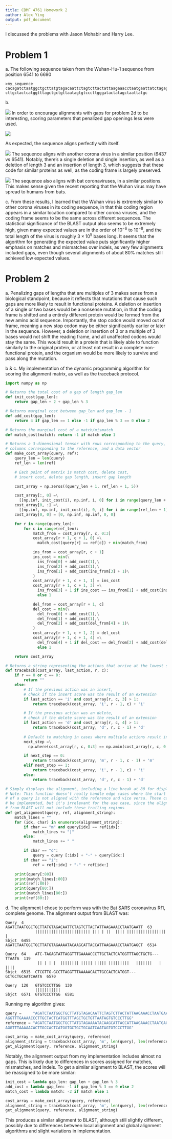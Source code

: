 ```yaml
---
title: CBMF 4761 Homework 2
author: Alex Ying
output: pdf_document
---
```


I discussed the problems with Jason Mohabir and Harry Lee.


# Problem 1

\noindent a. The following sequence taken from the Wuhan-Hu-1 sequence from position 6541 to 6690

    >my_sequence
    cacagatctaatggctgcttatgtagacaattctagtcttactattaagaaacctaatgaattatctagagtattaggtttgaaaacc
    cttgctactcatggtttagctgctgttaatagtgtcccttgggatactatagctaattatgc
    
\noindent b.

![](./parameter_screenshot_1.png)
In order to encourage alignments with gaps for problem 2d to be interesting, scoring parameters that penalized gap openings less were used.


![](./alignment_screenshot_1.png)

As expected, the sequence aligns perfectly with itself.

![](./alignment_screenshot_2.png)
The sequence aligns with another corona virus in a similar position (6437 vs 6541). Notably, there's a single deletion and single insertion, as well as a deletion of length 3 and an insertion of length 3, which suggests that these code for similar proteins as well, as the coding frame is largely preserved.


![](./alignment_screenshot_3.png)
The sequence also aligns with bat coronaviruses, in a similar positions. This makes sense given the recent reporting that the Wuhan virus may have spread to humans from bats.

\noindent c. From these results, I learned that the Wuhan virus is extremely similar to other corona viruses in its coding sequence, in that this coding region appears in a similar location compared to other corona viruses, and the coding frame seems to be the same across different sequences. The statistical significance of the BLAST output also seems to be extremely high, given many expected values are in the order of $10^{-6}$ to $10^{-8}$, and the total length of the virus is roughly $3 \times 10^{5}$ bases long. It seems that the algorithm for generating the expected value puts significantly higher emphasis on matches and mismatches over indels, as very few alignments included gaps, even though several alignments of about 80% matches still achieved low expected values.

\newpage

# Problem 2

\noindent a. Penalizing gaps of lengths that are multiples of 3 makes sense from a biological standpoint, because it reflects that mutations that cause such gaps are more likely to result in functional proteins. A deletion or insertion of a single or two bases would be a nonsense mutation, in that the coding frame is shifted and a entirely different protein would be formed from the new amino acid sequence. Importantly, the stop codon would moved out of frame, meaning a new stop codon may be either significantly earlier or later in the sequence. However, a deletion or insertion of 3 or a multiple of 3 bases would not shift the reading frame, and all unaffected codons would stay the same. This would result in a protein that is likely able to function similarly to the original protein, or at least not result in a complete non-functional protein, and the organism would be more likely to survive and pass along the mutation.

\noindent b & c. My implementation of the dynamic programming algorithm for scoring the alignment matrix, as well as the traceback protocol.

```python
import numpy as np

# Returns the total cost of a gap of length gap_len
def init_cost(gap_len):
    return gap_len + 2 + gap_len % 3

# Returns marginal cost between gap_len and gap_len - 1
def add_cost(gap_len):
    return 4 if gap_len == 1 else -1 if gap_len % 3 == 0 else 2

# Returns the marginal cost of a match/mismatch
def match_cost(match): return -1 if match else 1

# Returns a 3-dimensional tensor with rows corresponding to the query, 
# columns corresponding to the reference, and a data vector
def make_cost_array(query, ref):
    query_len = len(query)
    ref_len = len(ref)

    # Each point of matrix is match cost, delete cost, 
    # insert cost, delete gap length, insert gap length

    cost_array = np.zeros((query_len + 1, ref_len + 1, 5))

    cost_array[:, 0] =\
      [[np.inf, init_cost(i), np.inf, i, 0] for i in range(query_len + 1)]
    cost_array[0, :] =\
      [[np.inf, np.inf, init_cost(i), 0, i] for i in range(ref_len + 1)]
    cost_array[0, 0] = [0, np.inf, np.inf, 0, 0]

    for r in range(query_len):
        for c in range(ref_len):
            match_from = cost_array[r, c, 0:3]
            cost_array[r + 1, c + 1, 0] =\
              match_cost(query[r] == ref[c]) + min(match_from)

            ins_from = cost_array[r, c + 1]
            ins_cost = min(\
              ins_from[0] + add_cost(1),\
              ins_from[2] + add_cost(1),\
              ins_from[1] + add_cost(ins_from[3] + 1)\
            )
            cost_array[r + 1, c + 1, 1] = ins_cost
            cost_array[r + 1, c + 1, 3] =\
              ins_from[3] + 1 if ins_cost == ins_from[1] + add_cost(ins_from[3] + 1)\
              else 1

            del_from = cost_array[r + 1, c]
            del_cost = min(\
              del_from[0] + add_cost(1),\
              del_from[1] + add_cost(1),\
              del_from[2] + add_cost(del_from[4] + 1)\
            )
            cost_array[r + 1, c + 1, 2] = del_cost
            cost_array[r + 1, c + 1, 4] =\
              del_from[4] + 1 if del_cost == del_from[2] + add_cost(del_from[4] + 1)\
              else 1

    return cost_array

# Returns a string representing the actions that arrive at the lowest score alignment
def traceback(cost_array, last_action, r, c):
    if r == 0 or c == 0:
        return ""
    else:
        # If the previous action was an insert, 
        # check if the insert score was the result of an extension
        if last_action == 'i' and cost_array[r, c, 3] > 1:
            return traceback(cost_array, 'i', r - 1, c) + 'i'

        # If the previous action was an delete, 
        # check if the delete score was the result of an extension
        if last_action == 'd' and cost_array[r, c, 4] > 1:
            return traceback(cost_array, 'd', r, c - 1) + 'd'
        
        # Default to matching in cases where multiple actions result in the same score
        next_step =\
          np.where(cost_array[r, c, 0:3] == np.amin(cost_array[r, c, 0:3]) )[0][-1]

        if next_step == 0:
            return traceback(cost_array, 'm', r - 1, c - 1) + 'm'
        elif next_step == 1:
            return traceback(cost_array, 'i', r - 1, c) + 'i'
        else:
            return traceback(cost_array, 'd', r, c - 1) + 'd'

# Simply displays the alignment, including a line break at 80 for display purposes
# Note: This function doesn't really handle edge cases where the start or end
# of a query is not aligned with the reference and vice versa. These cases could 
# be implemented, but it's irrelevant for the use case, since the alignments
# from BLAST will not include these trailing regions
def get_alignment(query, ref, alignment_string):
    match_lines = ""
    for (idx, char) in enumerate(alignment_string):
        if char == "m" and query[idx] == ref[idx]:
            match_lines += "|"
        else:
            match_lines += " "

        if char == "d":
            query = query [:idx] + "-" + query[idx:]
        if char == "i":
            ref = ref[:idx] + "-" + ref[idx:]

    print(query[:80])
    print(match_lines[:80])
    print(ref[:80])
    print(query[80:])
    print(match_lines[80:])
    print(ref[80:])
```

\noindent d. The alignment I chose to perform was with the Bat SARS coronavirus Rf1, complete genome. The alignment output from BLAST was:

    Query  4     AGATCTAATGGCTGCTTATGTAGACAATTCTAGTCTTACTATTAAGAAACCTAATGAATT  63
                 |||||||||||||||||||||||| ||| | ||  |||| |||||||||||||||||  |
    Sbjct  6455  AGATCTAATGGCTGCTTATGTAGAAAATACAAGCATTACCATTAAGAAACCTAATGAGCT  6514

    Query  64    ATC-TAGAGTATTAGGTTTGAAAACCCTTGCTACTCATGGTTTAGCTGCTG---TTAATA  119
                  || | | |  |||||||| ||||| ||||| |||||||||   |||||||   | ||||
    Sbjct  6515  CTCGTTG-GCCTTAGGTTTAAAAACACTTGCCACTCATGGT---GCTGCTGCAATCAATA  6570

    Query  120   GTGTCCCTTGG  130
                 |||||||||||
    Sbjct  6571  GTGTCCCTTGG  6581

Running my algorithm gives:
```python
query =     "AGATCTAATGGCTGCTTATGTAGACAATTCTAGTCTTACTATTAAGAAACCTAATGAATTATCTAGAGTATT\
AGGTTTGAAAACCCTTGCTACTCATGGTTTAGCTGCTGTTAATAGTGTCCCTTGG"
reference = "AGATCTAATGGCTGCTTATGTAGAAAATACAAGCATTACCATTAAGAAACCTAATGAGCTCTCGTTGGCCTT\
AGGTTTAAAAACACTTGCCACTCATGGTGCTGCTGCAATCAATAGTGTCCCTTGG"

cost_array = make_cost_array(query, reference)
alignment_string = traceback(cost_array, 'm', len(query), len(reference))
get_alignment(query, reference, alignment_string)
```

Notably, the alignment output from my implementation includes almost no gaps. This is likely due to differences in scores assigned for matches, mismatches, and indels. To get a similar alignment to BLAST, the scores will be reassigned to be more similar:

```python
init_cost = lambda gap_len: gap_len + gap_len % 3
add_cost = lambda gap_len: -1 if gap_len % 3 == 0 else 2
match_cost = lambda match: -2 if match else 1

cost_array = make_cost_array(query, reference)
alignment_string = traceback(cost_array, 'm', len(query), len(reference))
get_alignment(query, reference, alignment_string)
```

This produces a similar alignment to BLAST, although still slightly different, possibly due to differences between local alignment and global alignment algorithms and slight variations in implementation.
